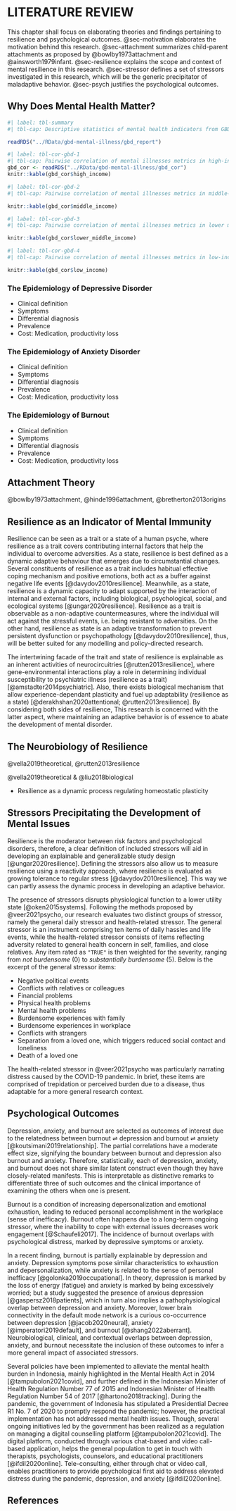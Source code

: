 # LITERATURE REVIEW

This chapter shall focus on elaborating theories and findings pertaining to resilience and psychological outcomes. @sec-motivation elaborates the motivation behind this research. @sec-attachment summarizes child-parent attachments as proposed by @bowlby1973attachment and @ainsworth1979infant. @sec-resilience explains the scope and context of mental resilience in this research. @sec-stressor defines a set of stressors investigated in this research, which will be the generic precipitator of maladaptive behavior. @sec-psych justifies the psychological outcomes.

## Why Does Mental Health Matter? {#sec-motivation}

```r
#| label: tbl-summary
#| tbl-cap: Descriptive statistics of mental health indicators from GBD dataset, adapted from @owidmentalhealth

readRDS("../RData/gbd-mental-illness/gbd_report")

```

```r
#| label: tbl-cor-gbd-1
#| tbl-cap: Pairwise correlation of mental illnesses metrics in high-income countries
gbd_cor <- readRDS("../RData/gbd-mental-illness/gbd_cor")
knitr::kable(gbd_cor$high_income)

```

```r
#| label: tbl-cor-gbd-2
#| tbl-cap: Pairwise correlation of mental illnesses metrics in middle-income countries

knitr::kable(gbd_cor$middle_income)

```

```r
#| label: tbl-cor-gbd-3
#| tbl-cap: Pairwise correlation of mental illnesses metrics in lower middle-income countries

knitr::kable(gbd_cor$lower_middle_income)

```

```r
#| label: tbl-cor-gbd-4
#| tbl-cap: Pairwise correlation of mental illnesses metrics in low-income countries

knitr::kable(gbd_cor$low_income)

```


### The Epidemiology of Depressive Disorder

- Clinical definition
- Symptoms
- Differential diagnosis
- Prevalence
- Cost: Medication, productivity loss

### The Epidemiology of Anxiety Disorder

- Clinical definition
- Symptoms
- Differential diagnosis
- Prevalence
- Cost: Medication, productivity loss

### The Epidemiology of Burnout

- Clinical definition
- Symptoms
- Differential diagnosis
- Prevalence
- Cost: Medication, productivity loss

## Attachment Theory {#sec-attachment}

@bowlby1973attachment, @hinde1996attachment, @bretherton2013origins

## Resilience as an Indicator of Mental Immunity \label{resilience} {#sec-resilience}

Resilience can be seen as a trait or a state of a human psyche, where
resilience as a trait covers contributing internal factors that help the
individual to overcome adversities. As a state, resilience is best defined as a
dynamic adaptive behaviour that emerges due to circumstantial changes. Several
constituents of resilience as a trait includes habitual effective coping
mechanism and positive emotions, both act as a buffer against negative life
events [@davydov2010resilience]. Meanwhile, as a state, resilience is a dynamic
capacity to adapt supported by the interaction of internal and external
factors, including biological, psychological, social, and ecological systems
[@ungar2020resilience]. Resilience as a trait is observable as a non-adaptive
countermeasures, where the individual will act against the stressful events,
i.e. being resistant to adversities. On the other hand, resilience as state is
an adaptive transformation to prevent persistent dysfunction or
psychopathology [@davydov2010resilience], thus, will be better suited for any
modelling and policy-directed research.

The intertwining facade of the trait and state of resilience is explainable as
an inherent activities of neurocircuitries [@rutten2013resilience], where
gene-environmental interactions play a role in determining individual
susceptibility to psychiatric illness (resilience as a trait)
[@amstadter2014psychiatric]. Also, there exists biological mechanism that allow
experience-dependant plasticity and fuel up adaptability (resilience as a
state) [@derakhshan2020attentional; @rutten2013resilience]. By considering both
sides of resilience, This research is concerned with the latter aspect, where
maintaining an adaptive behavior is of essence to abate the development of
mental disorder.

## The Neurobiology of Resilience

@vella2019theoretical, @rutten2013resilience

@vella2019theoretical & @liu2018biological

- Resilience as a dynamic process regulating homeostatic plasticity


## Stressors Precipitating the Development of Mental Issues \label{stressor} {#sec-stressor}

Resilience is the moderator between risk factors and psychological disorders, therefore, a clear definition of included stressors will aid in developing an explainable and generalizable study design [@ungar2020resilience]. Defining the stressors also allow us to measure resilience using a reactivity approach, where resilience is evaluated as growing tolerance to regular stress [@davydov2010resilience]. This way we can partly assess the dynamic process in developing an adaptive behavior.

The presence of stressors disrupts physiological function to a lower utility state [@oken2015systems]. Following the methods proposed by @veer2021psycho, our research evaluates two distinct groups of stressor, namely the general daily stressor and health-related stressor. The general stressor is an instrument comprising ten items of daily hassles and life events, while the health-related stressor consists of items reflecting adversity related to general health concern in self, families, and close relatives. Any item rated as `"TRUE"` is then weighted for the severity, ranging from *not burdensome* (0) to *substantially burdensome* (5). Below is the excerpt of the general stressor items:

- Negative political events
- Conflicts with relatives or colleagues
- Financial problems
- Physical health problems
- Mental health problems
- Burdensome experiences with family
- Burdensome experiences in workplace
- Conflicts with strangers
- Separation from a loved one, which triggers reduced social contact and
  loneliness
- Death of a loved one

The health-related stressor in @veer2021psycho was particularly narrating distress caused by the COVID-19 pandemic. In brief, these items are comprised of trepidation or perceived burden due to a disease, thus adaptable for a more general research context.

## Psychological Outcomes \label{psych} {#sec-psych}

Depression, anxiety, and burnout are selected as outcomes of interest due to
the relatedness between burnout $\rightleftharpoons$ depression and burnout
$\rightleftharpoons$ anxiety [@koutsimani2019relationship]. The partial
correlations have a moderate effect size, signifying the boundary between
burnout and depression also burnout and anxiety. Therefore, statistically,
each of depression, anxiety, and burnout does not share similar latent
construct even though they have closely-related manifests. This is
interpretable as distinctive remarks to differentiate three of such outcomes
and the clinical importance of examining the others when one is present.

Burnout is a condition of increasing depersonalization and emotional
exhaustion, leading to reduced personal accomplishment in the workplace (sense
of inefficacy). Burnout often happens due to a long-term ongoing stressor,
where the inability to cope with external issues decreases work engagement
[@Schaufeli2017]. The incidence of burnout overlaps with psychological
distress, marked by depressive symptoms or anxiety.

In a recent finding, burnout is partially explainable by depression and
anxiety. Depression symptoms pose similar characteristics to exhaustion and
depersonalization, while anxiety is related to the sense of personal inefficacy
[@golonka2019occupational]. In theory, depression is marked by the loss of
energy (fatigue) and anxiety is marked by being excessively worried; but a
study suggested the presence of anxious depression [@gaspersz2018patients],
which in turn also implies a pathophysiological overlap between depression and
anxiety.  Moreover, lower brain connectivity in the default mode network is a
curious co-occurrence between depression [@jacob2020neural], anxiety
[@imperatori2019default], and burnout [@shang2022aberrant]. Neurobiological,
clinical, and contextual overlaps between depression, anxiety, and burnout
necessitate the inclusion of these outcomes to infer a more general impact of
associated stressors.

Several policies have been implemented to alleviate the mental health burden in
Indonesia, mainly highlighted in the Mental Health Act in 2014
[@tampubolon2021covid], and further defined in the Indonesian Minister of
Health Regulation Number 77 of 2015 and Indonesian Minister of Health
Regulation Number 54 of 2017 [@hartono2018tracking]. During the pandemic, the
government of Indonesia has stipulated a Presidential Decree R1 No. 7 of 2020
to promptly respond the pandemic; however, the practical implementation has not
addressed mental health issues. Though, several ongoing initiatives led by the
government has been realized as a regulation on managing a digital counselling
platform [@tampubolon2021covid]. The digital platform, conducted through
various chat-based and video call-based application, helps the general
population to get in touch with therapists, psychologists, counselors, and
educational practitioners [@ifdil2020online]. Tele-consulting, either through
chat or video call, enables practitioners to provide psychological first aid to
address elevated distress during the pandemic, depression, and anxiety
[@ifdil2020online].

:::{.content-hidden unless-profile="site"}

# References {-}

:::
